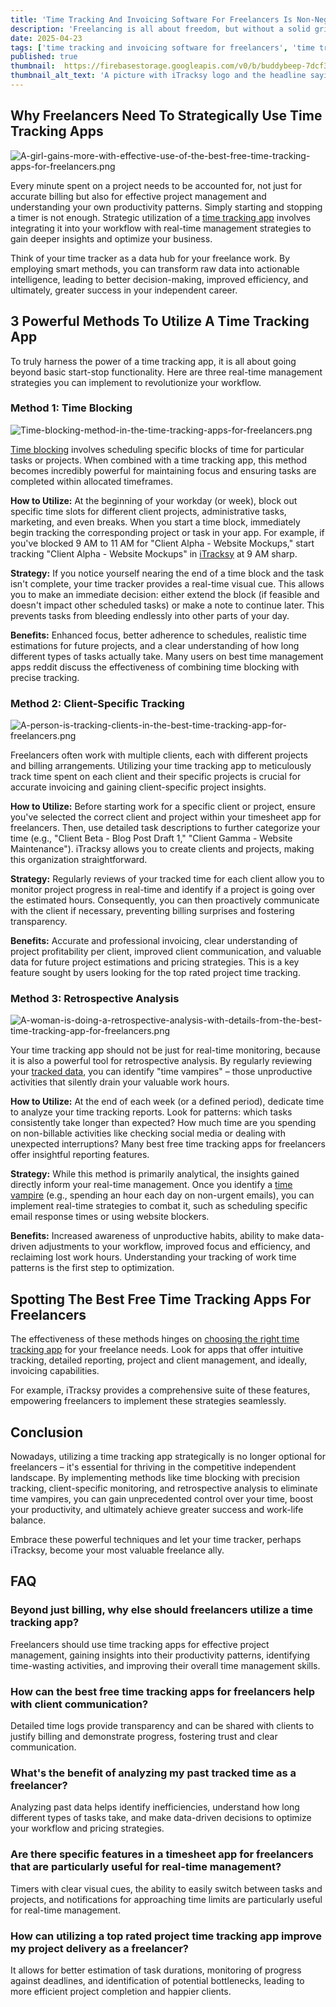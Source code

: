 ```yaml
---
title: 'Time Tracking And Invoicing Software For Freelancers Is Non-Negotiable'
description: 'Freelancing is all about freedom, but without a solid grip on your time, it can quickly turn into chaos. So, a time tracking app is not only a digital stopwatch; but also your strategic ally in conquering deadlines, maximizing billable hours, and achieving a healthy work-life balance. Ready to transform the way you manage your freelance life with the best free time tracking app for freelancers?'
date: 2025-04-23
tags: ['time tracking and invoicing software for freelancers', 'time tracking app', 'job hours tracking app', 'timesheet app for freelancers']
published: true
thumbnail:  https://firebasestorage.googleapis.com/v0/b/buddybeep-7dcf3.appspot.com/o/uploads%2F39d1356b-6799-4eae-b4c5-044989df0788.png?alt=media\&token=2031849d-fa8c-475d-ab71-eccbc480c49e
thumbnail_alt_text: 'A picture with iTracksy logo and the headline saying "3 Methods To Utilize The Best Free Time Tracking Apps For Freelancers"'
---
```


## Why Freelancers Need To Strategically Use Time Tracking Apps

![A-girl-gains-more-with-effective-use-of-the-best-free-time-tracking-apps-for-freelancers.png](https://firebasestorage.googleapis.com/v0/b/buddybeep-7dcf3.appspot.com/o/uploads%2F2373010a-1a65-427f-98fd-8487cdd9be4b.png?alt=media\&token=3dba0152-d152-4c73-9bed-8adcc73c7006)

Every minute spent on a project needs to be accounted for, not just for accurate billing but also for effective project management and understanding your own productivity patterns. Simply starting and stopping a timer is not enough. Strategic utilization of a [time tracking app](https://en.wikipedia.org/wiki/Time-tracking_software) involves integrating it into your workflow with real-time management strategies to gain deeper insights and optimize your business.

Think of your time tracker as a data hub for your freelance work. By employing smart methods, you can transform raw data into actionable intelligence, leading to better decision-making, improved efficiency, and ultimately, greater success in your independent career.

## 3 Powerful Methods To Utilize A Time Tracking App

To truly harness the power of a time tracking app, it is all about going beyond basic start-stop functionality. Here are three real-time management strategies you can implement to revolutionize your workflow.

### Method 1: Time Blocking

![Time-blocking-method-in-the-time-tracking-apps-for-freelancers.png](https://firebasestorage.googleapis.com/v0/b/buddybeep-7dcf3.appspot.com/o/uploads%2Fdaf6f3c5-1b73-4e27-8578-7aa03d1e1369.png?alt=media\&token=f8ea4b3b-7f46-4a60-9b23-886401fe3245)

[Time blocking](https://www.todoist.com/productivity-methods/time-blocking) involves scheduling specific blocks of time for particular tasks or projects. When combined with a time tracking app, this method becomes incredibly powerful for maintaining focus and ensuring tasks are completed within allocated timeframes.

**How to Utilize:** At the beginning of your workday (or week), block out specific time slots for different client projects, administrative tasks, marketing, and even breaks. When you start a time block, immediately begin tracking the corresponding project or task in your app. For example, if you've blocked 9 AM to 11 AM for "Client Alpha - Website Mockups," start tracking "Client Alpha - Website Mockups" in [iTracksy](https://www.itracksy.com/) at 9 AM sharp.

**Strategy:** If you notice yourself nearing the end of a time block and the task isn't complete, your time tracker provides a real-time visual cue. This allows you to make an immediate decision: either extend the block (if feasible and doesn't impact other scheduled tasks) or make a note to continue later. This prevents tasks from bleeding endlessly into other parts of your day.

**Benefits:** Enhanced focus, better adherence to schedules, realistic time estimations for future projects, and a clear understanding of how long different types of tasks actually take. Many users on best time management apps reddit discuss the effectiveness of combining time blocking with precise tracking.

### Method 2: Client-Specific Tracking

![A-person-is-tracking-clients-in-the-best-time-tracking-app-for-freelancers.png](https://firebasestorage.googleapis.com/v0/b/buddybeep-7dcf3.appspot.com/o/uploads%2F9b75d477-3cd8-4a9d-acbc-190a629f8c72.png?alt=media\&token=6120f921-4abb-4779-8ce5-ff274e3935de)

Freelancers often work with multiple clients, each with different projects and billing arrangements. Utilizing your time tracking app to meticulously track time spent on each client and their specific projects is crucial for accurate invoicing and gaining client-specific project insights.

**How to Utilize:** Before starting work for a specific client or project, ensure you've selected the correct client and project within your timesheet app for freelancers. Then, use detailed task descriptions to further categorize your time (e.g., "Client Beta - Blog Post Draft 1," "Client Gamma - Website Maintenance"). iTracksy allows you to create clients and projects, making this organization straightforward.

**Strategy:** Regularly reviews of your tracked time for each client allow you to monitor project progress in real-time and identify if a project is going over the estimated hours. Consequently, you can then proactively communicate with the client if necessary, preventing billing surprises and fostering transparency.

**Benefits:** Accurate and professional invoicing, clear understanding of project profitability per client, improved client communication, and valuable data for future project estimations and pricing strategies. This is a key feature sought by users looking for the top rated project time tracking.

### Method 3: Retrospective Analysis

![A-woman-is-doing-a-retrospective-analysis-with-details-from-the-best-time-tracking-app-for-freelancers.png](https://firebasestorage.googleapis.com/v0/b/buddybeep-7dcf3.appspot.com/o/uploads%2F59386d0a-0b72-4131-b7a4-71764cb5b193.png?alt=media\&token=37643e34-4f3b-412b-bb47-bab4ff0fe34b)

Your time tracking app should not be just for real-time monitoring, because it is also a powerful tool for retrospective analysis. By regularly reviewing your [tracked data](https://www.itracksy.com/blog/9-pro-tips-for-mastering-tracking-of-work-time-with-apps), you can identify "time vampires" – those unproductive activities that silently drain your valuable work hours.

**How to Utilize:** At the end of each week (or a defined period), dedicate time to analyze your time tracking reports. Look for patterns: which tasks consistently take longer than expected? How much time are you spending on non-billable activities like checking social media or dealing with unexpected interruptions? Many best free time tracking apps for freelancers offer insightful reporting features.

**Strategy:** While this method is primarily analytical, the insights gained directly inform your real-time management. Once you identify a [time vampire](https://www.memtime.com/blog/how-to-deal-with-time-vampires) (e.g., spending an hour each day on non-urgent emails), you can implement real-time strategies to combat it, such as scheduling specific email response times or using website blockers.

**Benefits:** Increased awareness of unproductive habits, ability to make data-driven adjustments to your workflow, improved focus and efficiency, and reclaiming lost work hours. Understanding your tracking of work time patterns is the first step to optimization.

## Spotting The Best Free Time Tracking Apps For Freelancers

The effectiveness of these methods hinges on [choosing the right time tracking app](https://www.itracksy.com/blog/guide-to-spot-the-best-time-tracking-app-for-individuals) for your freelance needs. Look for apps that offer intuitive tracking, detailed reporting, project and client management, and ideally, invoicing capabilities.

For example, iTracksy provides a comprehensive suite of these features, empowering freelancers to implement these strategies seamlessly.

## Conclusion

Nowadays, utilizing a time tracking app strategically is no longer optional for freelancers – it's essential for thriving in the competitive independent landscape. By implementing methods like time blocking with precision tracking, client-specific monitoring, and retrospective analysis to eliminate time vampires, you can gain unprecedented control over your time, boost your productivity, and ultimately achieve greater success and work-life balance.

Embrace these powerful techniques and let your time tracker, perhaps iTracksy, become your most valuable freelance ally.

## FAQ

### Beyond just billing, why else should freelancers utilize a time tracking app?

Freelancers should use time tracking apps for effective project management, gaining insights into their productivity patterns, identifying time-wasting activities, and improving their overall time management skills.

### How can the best free time tracking apps for freelancers help with client communication?

Detailed time logs provide transparency and can be shared with clients to justify billing and demonstrate progress, fostering trust and clear communication.

### What's the benefit of analyzing my past tracked time as a freelancer?

Analyzing past data helps identify inefficiencies, understand how long different types of tasks take, and make data-driven decisions to optimize your workflow and pricing strategies.

### Are there specific features in a timesheet app for freelancers that are particularly useful for real-time management?

Timers with clear visual cues, the ability to easily switch between tasks and projects, and notifications for approaching time limits are particularly useful for real-time management.

### How can utilizing a top rated project time tracking app improve my project delivery as a freelancer?

It allows for better estimation of task durations, monitoring of progress against deadlines, and identification of potential bottlenecks, leading to more efficient project completion and happier clients. 
